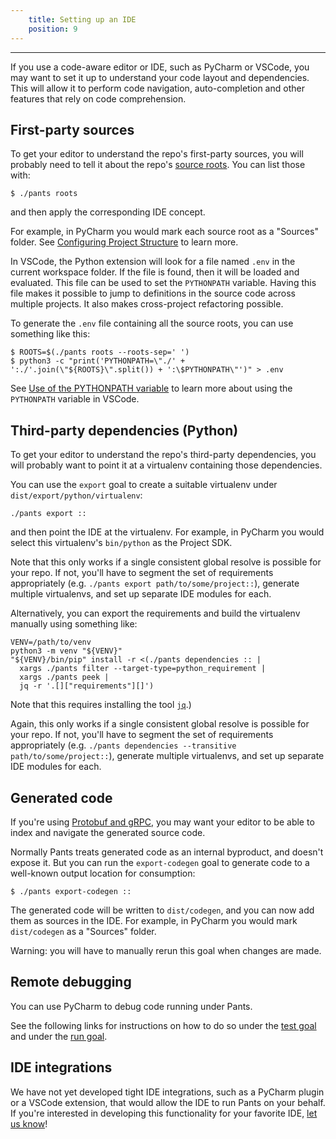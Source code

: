 ```yaml
---
    title: Setting up an IDE
    position: 9
---
```


---

If you use a code-aware editor or IDE, such as PyCharm or VSCode, you may want to set it up to understand your code layout and dependencies. This will allow it to perform code navigation, auto-completion and other features that rely on code comprehension.

## First-party sources

To get your editor to understand the repo's first-party sources, you will probably need to tell it about the repo's [source roots](./key-concepts/source-roots.mdx). You can list those with:

```shell title="shell"
$ ./pants roots
```

and then apply the corresponding IDE concept.

For example, in PyCharm you would mark each source root as a "Sources" folder. See [Configuring Project Structure](https://www.jetbrains.com/help/pycharm/configuring-project-structure.html) to learn more.

In VSCode, the Python extension will look for a file named `.env` in the current workspace folder. If the file is found, then it will be loaded and evaluated. This file can be used to set the `PYTHONPATH` variable. Having this file makes it possible to jump to definitions in the source code across multiple projects. It also makes cross-project refactoring possible.

To generate the `.env` file containing all the source roots, you can use something like this:

```shell title="shell"
$ ROOTS=$(./pants roots --roots-sep=' ')
$ python3 -c "print('PYTHONPATH=\"./' + ':./'.join(\"${ROOTS}\".split()) + ':\$PYTHONPATH\"')" > .env
```

See [Use of the PYTHONPATH variable](https://code.visualstudio.com/docs/python/environments#_use-of-the-pythonpath-variable) to learn more about using the `PYTHONPATH` variable in VSCode.

## Third-party dependencies (Python)

To get your editor to understand the repo's third-party dependencies, you will probably want to point it at a virtualenv containing those dependencies.

You can use the `export` goal to create a suitable virtualenv under `dist/export/python/virtualenv`:

```shell title="Shell"
./pants export ::
```

and then point the IDE at the virtualenv. For example, in PyCharm you would select this virtualenv's `bin/python` as the Project SDK.

Note that this only works if a single consistent global resolve is possible for your repo. If not, you'll have to segment the set of requirements appropriately (e.g. `./pants export path/to/some/project::`), generate multiple virtualenvs, and set up separate IDE modules for each.

Alternatively, you can export the requirements and build the virtualenv manually using something like:

```shell title="shell"
VENV=/path/to/venv
python3 -m venv "${VENV}"
"${VENV}/bin/pip" install -r <(./pants dependencies :: |
  xargs ./pants filter --target-type=python_requirement |
  xargs ./pants peek |
  jq -r '.[]["requirements"][]')
```

Note that this requires installing the tool [`jq`](https://github.com/stedolan/jq).)

Again, this only works if a single consistent global resolve is possible for your repo. If not, you'll have to segment the set of requirements appropriately (e.g. `./pants dependencies --transitive path/to/some/project::`), generate multiple virtualenvs, and set up separate IDE modules for each.

## Generated code

If you're using [Protobuf and gRPC](../python/integrations/protobuf-and-grpc.mdx), you may want your editor to be able to index and navigate the generated source code.

Normally Pants treats generated code as an internal byproduct, and doesn't expose it. But you can run the `export-codegen` goal to generate code to a well-known output location for consumption:

```shell title="shell"
$ ./pants export-codegen ::
```

The generated code will be written to `dist/codegen`, and you can now add them as sources in the IDE. For example, in PyCharm you would mark `dist/codegen` as a "Sources" folder.

Warning: you will have to manually rerun this goal when changes are made.

## Remote debugging

You can use PyCharm to debug code running under Pants.

See the following links for instructions on how to do so under the [test goal](../python/goals/test.mdx) and under the [run goal](../python/goals/run.mdx).

## IDE integrations

We have not yet developed tight IDE integrations, such as a PyCharm plugin or a VSCode extension, that would allow the IDE to run Pants on your behalf. If you're interested in developing this functionality for your favorite IDE, [let us know](/community/members)!
